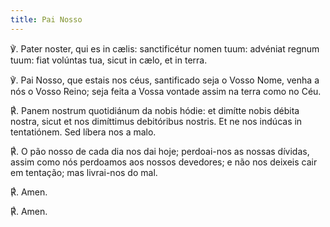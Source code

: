 ```yaml
---
title: Pai Nosso
---
```


<div class="side-by-side not-content">

℣. Pater noster, qui es in cælis: sanctificétur nomen tuum: advéniat regnum tuum: fiat volúntas tua, sicut in cælo, et in terra.

℣. Pai Nosso, que estais nos céus, santificado seja o Vosso Nome, venha a nós o Vosso Reino; seja feita a Vossa vontade assim na terra como no Céu.

<span class="text-red-500">℟.</span> Panem nostrum quotidiánum da nobis hódie: et dimítte nobis débita nostra, sicut et nos dimíttimus debitóribus nostris. Et ne nos indúcas in tentatiónem. Sed líbera nos a malo.

<span class="text-red-500">℟.</span> O pão nosso de cada dia nos dai hoje; perdoai-nos as nossas dívidas, assim como nós perdoamos aos nossos devedores; e não nos deixeis cair em tentação; mas livrai-nos do mal.

<span class="text-red-500">℟.</span> Amen.

<span class="text-red-500">℟.</span> Amen.

</div>
